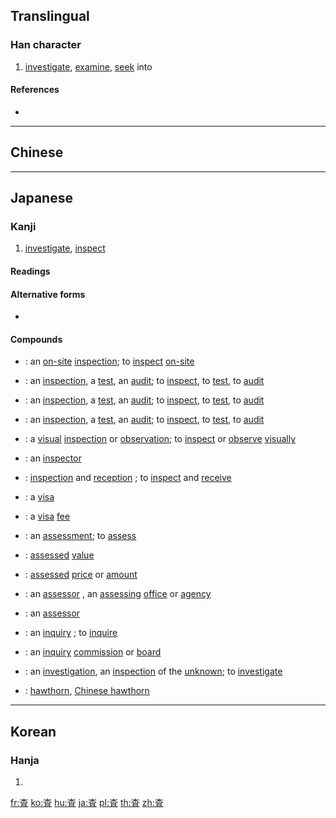 {{also|查}}
==Translingual==

===Han character===
{{Han char|rn=75|rad=木|as=05|sn=9|four=|canj=DBM|ids=⿱木且}}

# [[investigate]], [[examine]], [[seek]] into

====References====
* {{Han ref|kx=0521.121|dkj=14643|hdz=21181.071|uh=67FB|ud=26619}}

----

==Chinese==
{{zh-see|查|v}}

----

==Japanese==

===Kanji===
{{ja-kanji|grade=5|rs=木05}}

# [[investigate]], [[inspect]]

====Readings====
{{ja-readings
|goon=[[しゃ]] (sha) {{non-joyo-reading}}, [[じゃ]] (ja) {{non-joyo-reading}}
|kanon=[[さ]] (sa)
}}

====Alternative forms====
* {{ja-l|查}} {{qualifier|not used in Japanese}}

====Compounds====
{{der-top|Compounds}}
* {{ja-r|査閲|さえつ}}: an [[on-site]] [[inspection]]; to [[inspect]] [[on-site]]
* {{ja-r|査検|さけん}}: an [[inspection]], a [[test]], an [[audit]]; to [[inspect]], to [[test]], to [[audit]]
* {{ja-r|査験|さけん}}: an [[inspection]], a [[test]], an [[audit]]; to [[inspect]], to [[test]], to [[audit]]
* {{ja-r|検査|けんさ}}: an [[inspection]], a [[test]], an [[audit]]; to [[inspect]], to [[test]], to [[audit]]
* {{ja-r|査察|ささつ}}: a [[visual]] [[inspection]] or [[observation]]; to [[inspect]] or [[observe]] [[visually]]
* {{ja-r|査察官|ささつかん}}: an [[inspector]]
* {{ja-r|査収|さしゅう}}: [[inspection]] and [[reception]] {{qualifier|as of a shipment of goods}}; to [[inspect]] and [[receive]]
* {{ja-r|査証|さしょう}}: a [[visa]] {{qualifier|literally, proof of inspection}}
* {{ja-r|査証料|さしょうりょう}}: a [[visa]] [[fee]]
* {{ja-r|査定|さてい}}: an [[assessment]]; to [[assess]]
* {{ja-r|査定価格|さてい かかく}}: [[assessed]] [[value]]
* {{ja-r|査定額|さていがく}}: [[assessed]] [[price]] or [[amount]]
* {{ja-r|査定期間|さてい きかん}}: an [[assessor]] {{qualifier|an organization}}, an [[assessing]] [[office]] or [[agency]]
* {{ja-r|査定者|さていしゃ}}: an [[assessor]] {{qualifier|a person}}
* {{ja-r|査問|さもん}}: an [[inquiry]] {{qualifier|emphasis on inspection or investigation}}; to [[inquire]]
* {{ja-r|査問委員会|さもん いいんかい}}: an [[inquiry]] [[commission]] or [[board]]
* {{ja-r|査覈|さかく}}: {{qualifier|rare, possibly obsolete}} an [[investigation]], an [[inspection]] of the [[unknown]]; to [[investigate]]
* {{ja-r|山査子|さんざし}}: [[hawthorn]], [[Chinese hawthorn]]
{{der-bottom}}

----

==Korean==

===Hanja===
{{ko-hanja|hangeul=사|eumhun=[[사실할]] 사 (''sasilhal sa'')|rv=sa|mr=sa|y=sa}}

# {{defn|lang=ko|sort=木05}}

[[fr:査]]
[[ko:査]]
[[hu:査]]
[[ja:査]]
[[pl:査]]
[[th:査]]
[[zh:査]]